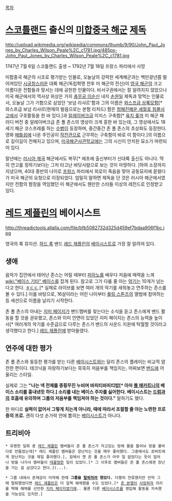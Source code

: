 [[목차]]

= [[스코틀랜드]] 출신의 [[미합중국 해군]] [[제독]] =
http://upload.wikimedia.org/wikipedia/commons/thumb/9/90/John_Paul_Jones_by_Charles_Wilson_Peale%2C_c1781.jpg/485px-John_Paul_Jones_by_Charles_Wilson_Peale%2C_c1781.jpg

1747년 7월 6일 스코틀랜드 출생 ~ 1792년 7월 18일 프랑스 파리에서 사망

미합중국 해군의 시조로 평가받는 인물로, 오늘날의 강력한 세계해군과는 백만광년쯤 떨어져있던 [[시궁창]]스러운 대륙 해군(독립혁명 전후 미 해군의 전신)이 [[영국 해군]]의 크고 아름다운 전함들과 맞서는 데에 공헌한 인물이다. 비서구권에서는 잘 알려지지 않았으나 미국 해군에서의 역사상 위상은 가히 [[충무공 이순신]] 내지 [[손원일]] 제독과 맞먹는 인물로서, 오늘날 그가 기함으로 삼았던 '보넘 리샤르'함과 그의 이름은 [[와스프급 상륙모함]][* 와스프급 보넘 리샤르(현재의 발음으로는 본험 리처드) 함은 [[청해진해운 세월호 침몰사고]]에서 구호활동을 한 바 있다.]과 [[알레이버크급]] 이지스 구축함[* [[육지 좆까]] 미 해군 패러디 버전 중 알레이버크급 존 폴 존스의 영상이 크게 흥한 바 있는데, 그 영상에서도 18세기 해군 코스프레를 하는 [[수병]]이 등장하며, 중간중간 존 폴 존스의 초상화도 등장한다. 영화 [[배틀쉽]]에 나온 주인공이 [[작전관]]으로 근무하는 구축함이 바로 이 함이다.]의 이름으로 길이길이 전해지고 있으며, [[미국해군사관학교]]에는 그의 시신이 안치된 묘소가 마련되어 있다.

말년에는 [[러시아 제국]] 해군에서도 복무[* 애초에 출신부터가 신대륙 출신도 아니다. 딱히 연고를 정하기보다는 그저 타고난 바닷사람으로 보는 것이 마땅하다. ]하여 소장까지 지냈으며, 40대 중반의 나이로 [[프랑스]] 파리에서 외로이 죽음을 맞아 공동묘지에 묻혔다가 미국 해군의 요청으로 이장되었다. 엄밀히 말하면 제독을 단 것은 러시아 해군에서였지만 전함의 함장을 역임했던 미 해군에서도 웬만한 스타들 이상의 레전드로 인정받고 있다.

= [[레드 제플린]]의 베이시스트 =

http://threadictools.allalla.com/file/bfb5082732d325d459ef7bdaa906f1bc.jpg

영국의 록 뮤지션. [[하드 록]] 밴드 [[레드 제플린]]의 [[베이시스트]]로 가장 잘 알려져 있다.

== 생애 ==
음악가 집안에서 태어난 존스는 어릴 때부터 [[피아노]]를 배우다 저음에 매력을 느껴 [[wiki:"베이스 기타" 베이스]]를 잡게 된다. 참고로 그가 다룰 줄 아는 [[악기]]는 10개가 넘는다고 한다. [[ㅎㄷㄷ]].[* 실제로 라이브를 보면 여러 개의 악기를 세워놓고 연주하는 존스를 볼 수 있다.] 이를 바탕으로, 16살이라는 어린 나이부터 [[롤링 스톤즈]]의 앨범에 참여하는 등 세션으로 이름을 날리기 시작한다. 

존 폴 존스의 아내는 [[지미 페이지]]가 밴드멤버를 찾는다는 소식을 듣고 존스에게 밴드 활동을 할 것을 권유했고, 존스와 이미 안면이 있었던 지미 페이지는 존스의 능력을 높이 사[* 여러개의 악기를 수준급으로 다루는 존스가 밴드의 사운드 지원에 탁월할 것이라고 생각했다고 한다.] [[레드 제플린]]에 받아들였다.


== 연주에 대한 평가 ==
존 폴 존스와 동등한 평가를 받는 다른 [[베이시스트]]와는 달리 존스의 플레이는 비교적 얌전한 편이다. 테크닉을 자랑하기보다는 묵묵히 저음부를 책임지는, 어찌보면 [[밴드]]에 어울리는 스타일.

실제로 그는 '''"나는 넥 전체를 종횡무진 누비며 바피티바피티밥[* 아마 [[폴 매카트니]]의 베이스 소리를 흉내낸듯 하다.] 소리를 내는 베이스 주자를 싫어한다. 베이시스트는 [[드럼]]과의 호흡에 유의하며 그룹의 저음부를 책임져야 하는 것이다."''' 말하기도 했다.

한 마디로 '''실력이 없어서 그렇게 치는게 아니라, 때에 따라서 조절할 줄 아는 노련한 프로 중의 프로.''' 괜히 다섯 손가락 안에 뽑히는 [[베이시스트]]가 아니다.


== 트리비아 ==
 * 유명한 일화 중 [[레드 제플린]] 멤버들이 존 폴 존스가 자고있는 방에 물을 틀어놔 방을 물바다로 만들었는데[* 레드 제플린 멤버들은 장난치는 것을 매우 좋아했다. 그중에서도 로버트에게 장난치는 것을 제일 좋아했다.], 잠에서 깬 존 폴 존스가 아무 일 없었다는 듯이 일어나 방을 나가서 멤버들이 [[데꿀멍]]한 일이 있었다.[* 그 이후로 멤버들은 존 폴 존스에겐 장난을 거는 걸 삼갔다고 한다.](...).

 * 그룹 내에서 존재감이 미약해 한때 '''그룹을 [[탈퇴]]하려 했었다.''' 다행히 잔류했지만 만약 그때 탈퇴했었다면 [[레드 제플린]]은 더 일찍 해체했을 수도 있었다.[* [[존 본햄]]이 [[사망]]하자 의리를 택해 해체를 선언한 [[지미 페이지]]였기에.. 물론 다른 [[베이시스트]]를 영입해 활동을 지속했을 가능성도 있지만.]
